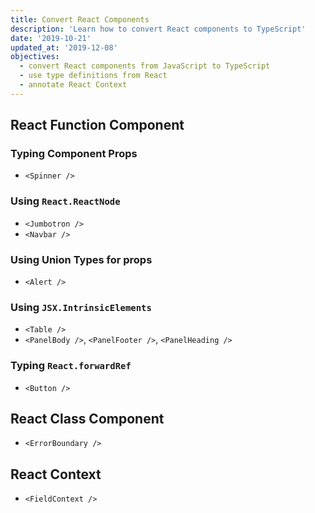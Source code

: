 ```yaml
---
title: Convert React Components
description: 'Learn how to convert React components to TypeScript'
date: '2019-10-21'
updated_at: '2019-12-08'
objectives:
  - convert React components from JavaScript to TypeScript
  - use type definitions from React
  - annotate React Context
---
```


## React Function Component

### Typing Component Props

- `<Spinner />`

### Using `React.ReactNode`

- `<Jumbotron />`
- `<Navbar />`

### Using Union Types for props

- `<Alert />`

### Using `JSX.IntrinsicElements`

- `<Table />`
- `<PanelBody />`, `<PanelFooter />`, `<PanelHeading />`

### Typing `React.forwardRef`

- `<Button />`

## React Class Component

- `<ErrorBoundary />`

## React Context

- `<FieldContext />`
